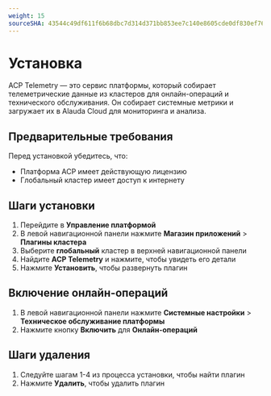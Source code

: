 ```yaml
---
weight: 15
sourceSHA: 43544c49df611f6b68dbc7d314d371bb853ee7c140e8605cde0df830ef76f3ea
---
```


# Установка

ACP Telemetry — это сервис платформы, который собирает телеметрические данные из кластеров для онлайн-операций и технического обслуживания. Он собирает системные метрики и загружает их в Alauda Cloud для мониторинга и анализа.

## Предварительные требования

Перед установкой убедитесь, что:

- Платформа ACP имеет действующую лицензию
- Глобальный кластер имеет доступ к интернету

## Шаги установки

1. Перейдите в **Управление платформой**
2. В левой навигационной панели нажмите **Магазин приложений** > **Плагины кластера**
3. Выберите **глобальный** кластер в верхней навигационной панели
4. Найдите **ACP Telemetry** и нажмите, чтобы увидеть его детали
5. Нажмите **Установить**, чтобы развернуть плагин

## Включение онлайн-операций

1. В левой навигационной панели нажмите **Системные настройки** > **Техническое обслуживание платформы**
2. Нажмите кнопку **Включить** для **Онлайн-операций**

## Шаги удаления

1. Следуйте шагам 1-4 из процесса установки, чтобы найти плагин
2. Нажмите **Удалить**, чтобы удалить плагин
